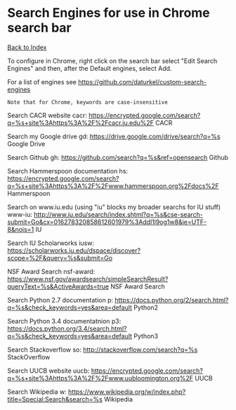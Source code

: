 = Search Engines for use in Chrome search bar =

[[/index|Back to Index]]

To configure in Chrome, right click on the search bar
select "Edit Search Engines" and then, after the
Default engines, select Add.

For a list of engines see
https://github.com/daturkel/custom-search-engines

 Note that for Chrome, keywords are case-insensitive

Search CACR website
cacr: https://encrypted.google.com/search?q=%s+site%3Ahttps%3A%2F%2Fcacr.iu.edu%2F CACR

Search my Google drive
gd: https://drive.google.com/drive/search?q=%s Google Drive

Search Github
gh: https://github.com/search?q=%s&ref=opensearch Github

Search Hammerspoon documentation
hs: https://encrypted.google.com/search?q=%s+site%3Ahttps%3A%2F%2Fwww.hammerspoon.org%2Fdocs%2F Hammerspoon

Search on www.iu.edu (using "iu" blocks my broader searchs for IU stuff)
www-iu: http://www.iu.edu/search/index.shtml?q=%s&cse-search-submit=Go&cx=016278320858612601979%3Addl1l9og1w8&ie=UTF-8&nojs=1 IU

Search IU Scholarworks
iusw: https://scholarworks.iu.edu/dspace/discover?scope=%2F&query=%s&submit=Go

NSF Award Search
nsf-award: https://www.nsf.gov/awardsearch/simpleSearchResult?queryText=%s&ActiveAwards=true NSF Award Search

Search Python 2.7 documentation
p: https://docs.python.org/2/search.html?q=%s&check_keywords=yes&area=default Python2

Search Python 3.4 documentatnion
p3: https://docs.python.org/3.4/search.html?q=%s&check_keywords=yes&area=default Python3

Search Stackoverflow
so: http://stackoverflow.com/search?q=%s StackOverflow

Search UUCB website
uucb: https://encrypted.google.com/search?q=%s+site%3Ahttps%3A%2F%2Fwww.uubloomington.org%2F UUCB

Search Wikipedia
w: https://www.wikipedia.org/w/index.php?title=Special:Search&search=%s Wikipedia
